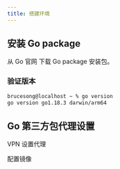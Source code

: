 ```yaml
---
title: 搭建环境
---
```



## 安装 Go package

从 <Link to="https://go.dev/dl/">Go 官网</Link> 下载 Go package 安装包。

### 验证版本

```bash
brucesong@localhost ~ % go version
go version go1.18.3 darwin/arm64
```

## Go 第三方包代理设置

VPN 设置代理

配置镜像
